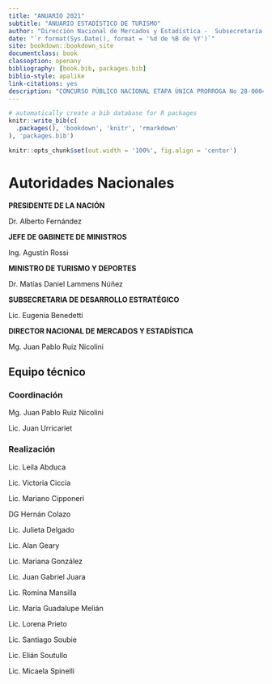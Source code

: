 ```yaml
---
title: "ANUARIO 2021"
subtitle: "ANUARIO ESTADÍSTICO DE TURISMO"
author: "Dirección Nacional de Mercados y Estadística -  Subsecretaría de Desarrollo Estratégico"
date: "`r format(Sys.Date(), format = '%d de %B de %Y')`"
site: bookdown::bookdown_site
documentclass: book
classoption: openany
bibliography: [book.bib, packages.bib]
biblio-style: apalike
link-citations: yes
description: "CONCURSO PÚBLICO NACIONAL ETAPA ÚNICA PRORROGA No 28-0004-CPU19 ORDEN DE COMPRA NUMERO 28-1037-OC21 EX-2019-101343614-APN-DCPYS#SGP"
---
```





```r
# automatically create a bib database for R packages
knitr::write_bib(c(
  .packages(), 'bookdown', 'knitr', 'rmarkdown'
), 'packages.bib')

knitr::opts_chunk$set(out.width = '100%', fig.align = 'center')
```

# Autoridades Nacionales {-}

**PRESIDENTE DE LA NACIÓN**

Dr. Alberto Fernández

**JEFE DE GABINETE DE MINISTROS**

Ing. Agustín Rossi

**MINISTRO DE TURISMO Y DEPORTES**

Dr. Matías Daniel Lammens Núñez

**SUBSECRETARIA DE DESARROLLO ESTRATÉGICO**

Lic. Eugenia Benedetti


**DIRECTOR NACIONAL DE MERCADOS Y ESTADÍSTICA**

Mg. Juan Pablo Ruiz Nicolini

## Equipo técnico {-}

### Coordinación {-}

Mg. Juan Pablo Ruiz Nicolini

Lic. Juan Urricariet

### Realización {-}

Lic. Leila Abduca

Lic. Victoria Ciccia

Lic. Mariano Cipponeri

DG Hernán Colazo

Lic. Julieta Delgado

Lic. Alan Geary

Lic. Mariana González

Lic. Juan Gabriel Juara

Lic. Romina Mansilla

Lic. María Guadalupe Melián

Lic. Lorena Prieto

Lic. Santiago Soubie

Lic. Elián Soutullo

Lic. Micaela Spinelli

